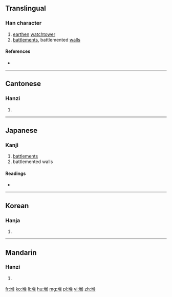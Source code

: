 ==Translingual==

===Han character===
{{Han char|rn=32|rad=土|as=09|sn=12|four=4713<sub>4</sub>|canj=土人弓大 (GONK)|ids=⿰[[土]][[侯]]}}

# [[earthen]] [[watchtower]]
# [[battlement]]s, battlemented [[wall]]s

====References====
* {{Han ref|kx=0233.140|dkj=05253|dj=0470.300|hdz=10465.010|uh=5820|ud=22560|bh=B3FB|bd=46075}}

----

==Cantonese==

===Hanzi===
{{yue-hanzi|jyut=|y=hau6}}

# {{defn|lang=yue|sort=土09}}

----

==Japanese==

===Kanji===
{{ja-kanji|grade=|rs=土09}}

# [[battlements]]
# battlemented walls

====Readings====
* {{ja-readings|on=[[こう]] (kō), [[く]] (ku)|kun=[[ものみ]] (monomi)}}

----

==Korean==

===Hanja===
{{ko-hanja|hangeul=후|rv=hu|mr=hu}}

# {{defn|lang=ko|sort=土09}}

----

==Mandarin==

===Hanzi===
{{cmn-hanzi|pin=[[hòu]] ([[hou4]])|wg=hou<sup>4</sup>}}

# {{defn|lang=cmn|sort=土09}}

[[fr:堠]]
[[ko:堠]]
[[li:堠]]
[[hu:堠]]
[[mg:堠]]
[[pl:堠]]
[[vi:堠]]
[[zh:堠]]